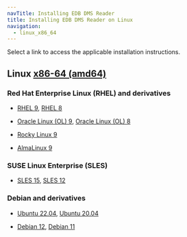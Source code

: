 ```yaml
---
navTitle: Installing EDB DMS Reader
title: Installing EDB DMS Reader on Linux
navigation:
  - linux_x86_64
---
```


Select a link to access the applicable installation instructions.

## Linux [x86-64 (amd64)](linux_x86_64)

### Red Hat Enterprise Linux (RHEL) and derivatives

- [RHEL 9](linux_x86_64/dms_rhel_9), [RHEL 8](linux_x86_64/dms_rhel_8)

- [Oracle Linux (OL) 9](linux_x86_64/dms_rhel_9), [Oracle Linux (OL) 8](linux_x86_64/dms_rhel_8)

- [Rocky Linux 9](linux_x86_64/dms_other_linux_9)

- [AlmaLinux 9](linux_x86_64/dms_other_linux_9)

### SUSE Linux Enterprise (SLES)

- [SLES 15](linux_x86_64/dms_sles_15), [SLES 12](linux_x86_64/dms_sles_12)

### Debian and derivatives

- [Ubuntu 22.04](linux_x86_64/dms_ubuntu_22), [Ubuntu 20.04](linux_x86_64/dms_ubuntu_20)

-  [Debian 12](linux_x86_64/dms_debian_12), [Debian 11](linux_x86_64/dms_debian_11)
